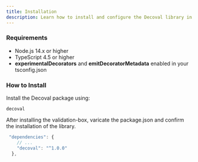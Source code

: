 ```yaml
---
title: Installation
description: Learn how to install and configure the Decoval library in your project.
---
```


### Requirements

- Node.js 14.x or higher
- TypeScript 4.5 or higher
- **experimentalDecorators** and **emitDecoratorMetadata** enabled in your tsconfig.json

### How to Install

Install the Decoval package using:

```package-install
decoval
```

After installing the validation-box, varicate the package.json and confirm the installation of the library.

```ts "
 "dependencies": {
    // ...
    "decoval": "^1.0.0"
  },
```
